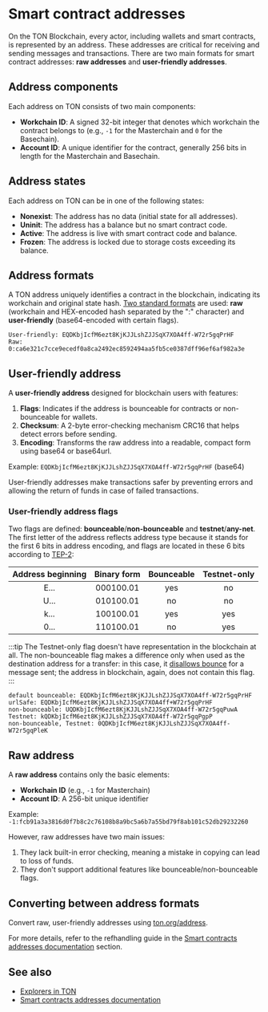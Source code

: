 
# Smart contract addresses

On the TON Blockchain, every actor, including wallets and smart contracts, is represented by an address. These addresses are critical for receiving and sending messages and transactions. There are two main formats for smart contract addresses: **raw addresses** and **user-friendly addresses**.

## Address components

Each address on TON consists of two main components:

* **Workchain ID**: A signed 32-bit integer that denotes which workchain the contract belongs to (e.g., `-1` for the Masterchain and `0` for the Basechain).
* **Account ID**: A unique identifier for the contract, generally 256 bits in length for the Masterchain and Basechain.

## Address states

Each address on TON can be in one of the following states:

* **Nonexist**: The address has no data (initial state for all addresses).
* **Uninit**: The address has a balance but no smart contract code.
* **Active**: The address is live with smart contract code and balance.
* **Frozen**: The address is locked due to storage costs exceeding its balance.

## Address formats

A TON address uniquely identifies a contract in the blockchain, indicating its workchain and original state hash. [Two standard formats](/v3/documentation/smart-contracts/addresses#raw-and-user-friendly-addresses) are used: **raw** (workchain and HEX-encoded hash separated by the ":" character) and **user-friendly** (base64-encoded with certain flags).

```
User-friendly: EQDKbjIcfM6ezt8KjKJJLshZJJSqX7XOA4ff-W72r5gqPrHF
Raw: 0:ca6e321c7cce9ecedf0a8ca2492ec8592494aa5fb5ce0387dff96ef6af982a3e
```

## User-friendly address

A **user-friendly address** designed for blockchain users with features:

1. **Flags**: Indicates if the address is bounceable for contracts or non-bounceable for wallets.
2. **Checksum**: A 2-byte error-checking mechanism CRC16 that helps detect errors before sending.
3. **Encoding**: Transforms the raw address into a readable, compact form using base64 or base64url.

Example: `EQDKbjIcfM6ezt8KjKJJLshZJJSqX7XOA4ff-W72r5gqPrHF` (base64)

User-friendly addresses make transactions safer by preventing errors and allowing the return of funds in case of failed transactions.

### User-friendly address flags

Two flags are defined: **bounceable**/**non-bounceable** and **testnet**/**any-net**. The first letter of the address reflects address type because it stands for the first 6 bits in address encoding, and flags are located in these 6 bits according to [TEP-2](https://github.com/ton-blockchain/TEPs/blob/master/text/0002-address.md#smart-contract-addresses):

| Address beginning | Binary form | Bounceable | Testnet-only |
| :---------------: | :---------: | :--------: | :----------: |
|        E...       |  000100.01  |     yes    |      no      |
|        U...       |  010100.01  |     no     |      no      |
|        k...       |  100100.01  |     yes    |      yes     |
|        0...       |  110100.01  |     no     |      yes     |

:::tip
The Testnet-only flag doesn't have representation in the blockchain at all. The non-bounceable flag makes a difference only when used as the destination address for a transfer: in this case, it [disallows bounce](/v3/documentation/smart-contracts/message-management/non-bounceable-messages) for a message sent; the address in blockchain, again, does not contain this flag.
:::

```
default bounceable: EQDKbjIcfM6ezt8KjKJJLshZJJSqX7XOA4ff-W72r5gqPrHF
urlSafe: EQDKbjIcfM6ezt8KjKJJLshZJJSqX7XOA4ff+W72r5gqPrHF
non-bounceable: UQDKbjIcfM6ezt8KjKJJLshZJJSqX7XOA4ff-W72r5gqPuwA
Testnet: kQDKbjIcfM6ezt8KjKJJLshZJJSqX7XOA4ff-W72r5gqPgpP
non-bounceable, Testnet: 0QDKbjIcfM6ezt8KjKJJLshZJJSqX7XOA4ff-W72r5gqPleK
```

## Raw address

A **raw address** contains only the basic elements:

* **Workchain ID** (e.g., `-1` for Masterchain)
* **Account ID**: A 256-bit unique identifier

Example:\
`-1:fcb91a3a3816d0f7b8c2c76108b8a9bc5a6b7a55bd79f8ab101c52db29232260`

However, raw addresses have two main issues:

1. They lack built-in error checking, meaning a mistake in copying can lead to loss of funds.
2. They don't support additional features like bounceable/non-bounceable flags.

## Converting between address formats

Convert raw, user-friendly addresses using [ton.org/address](https://ton.org/address/).

For more details, refer to the refhandling guide in the [Smart contracts addresses documentation](/v3/documentation/smart-contracts/addresses) section.

## See also

* [Explorers in TON](/v3/concepts/dive-into-ton/ton-ecosystem/explorers-in-ton)
* [Smart contracts addresses documentation](/v3/documentation/smart-contracts/addresses)

<Feedback />
